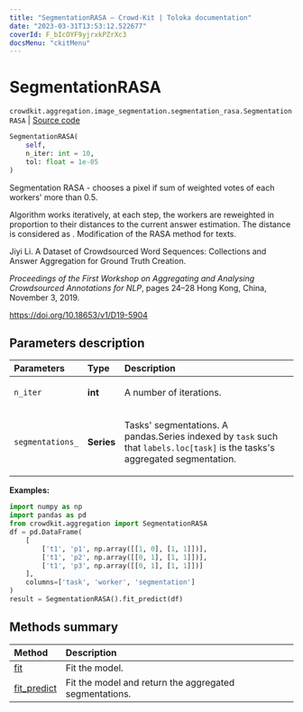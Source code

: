 ```yaml
---
title: "SegmentationRASA — Crowd-Kit | Toloka documentation"
date: "2023-03-31T13:53:12.522677"
coverId: F_bIcOYF9yjrxkPZrXc3
docsMenu: "ckitMenu"
---
```


# SegmentationRASA

`crowdkit.aggregation.image_segmentation.segmentation_rasa.SegmentationRASA` | [Source code](https://github.com/Toloka/crowd-kit/blob/v1.2.1/crowdkit/aggregation/image_segmentation/segmentation_rasa.py#L15)

```python
SegmentationRASA(
    self,
    n_iter: int = 10,
    tol: float = 1e-05
)
```

Segmentation RASA - chooses a pixel if sum of weighted votes of each workers' more than 0.5.

Algorithm works iteratively, at each step, the workers are reweighted in proportion to their distances
to the current answer estimation. The distance is considered as <Formula withoutContainer={true} content="$1 - IOU$"/>. Modification of the RASA method
for texts.

Jiyi Li.
A Dataset of Crowdsourced Word Sequences: Collections and Answer Aggregation for Ground Truth Creation.

*Proceedings of the First Workshop on Aggregating and Analysing Crowdsourced Annotations for NLP*, pages 24–28 Hong Kong, China, November 3, 2019.

<https://doi.org/10.18653/v1/D19-5904>

## Parameters description

| Parameters | Type | Description |
| :----------| :----| :-----------|
`n_iter`|**int**|<p>A number of iterations.</p>
`segmentations_`|**Series**|<p>Tasks' segmentations. A pandas.Series indexed by `task` such that `labels.loc[task]` is the tasks's aggregated segmentation.</p>

**Examples:**

```python
import numpy as np
import pandas as pd
from crowdkit.aggregation import SegmentationRASA
df = pd.DataFrame(
    [
        ['t1', 'p1', np.array([[1, 0], [1, 1]])],
        ['t1', 'p2', np.array([[0, 1], [1, 1]])],
        ['t1', 'p3', np.array([[0, 1], [1, 1]])]
    ],
    columns=['task', 'worker', 'segmentation']
)
result = SegmentationRASA().fit_predict(df)
```

## Methods summary

| Method | Description |
| :------| :-----------|
[fit](/docs/crowd-kit/reference/crowdkit.aggregation.image_segmentation.segmentation_rasa.SegmentationRASA.fit)| Fit the model.
[fit_predict](/docs/crowd-kit/reference/crowdkit.aggregation.image_segmentation.segmentation_rasa.SegmentationRASA.fit_predict)| Fit the model and return the aggregated segmentations.